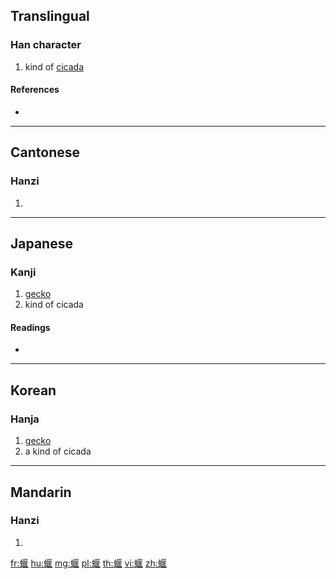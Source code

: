 {{character info/new}}
==Translingual==

===Han character===
{{Han char|rn=142|rad=虫|as=09|sn=15|four=51114|canj=LISAV}}

# kind of [[cicada]]

====References====
* {{Han ref|kx=1089.140|dkj=33268|dj=1555.230|hdz=42868.080|uh=8758|ud=34648|bh=E7A7|bd=59303}}

----

==Cantonese==

===Hanzi===
{{yue-hanzi|jyut=|y=yin2}}

# {{defn|lang=yue|sort=虫09}}

----

==Japanese==

===Kanji===
{{ja-kanji|grade=|rs=虫09}}

# [[gecko]]
# kind of cicada

====Readings====
* {{ja-readings|on=[[えん]] (en), [[おん]] (on)|kun=|nanori=}}

----

==Korean==

===Hanja===
{{ko-hanja|hangeul=언|rv=eon|mr=ŏn}}

# [[gecko]]
# a kind of cicada

----

==Mandarin==

===Hanzi===
{{cmn-hanzi|pin=[[yǎn]] ([[yan3]])|wg=yen<sup>3</sup>}}

# {{defn|lang=cmn|sort=虫09}}

[[fr:蝘]]
[[hu:蝘]]
[[mg:蝘]]
[[pl:蝘]]
[[th:蝘]]
[[vi:蝘]]
[[zh:蝘]]